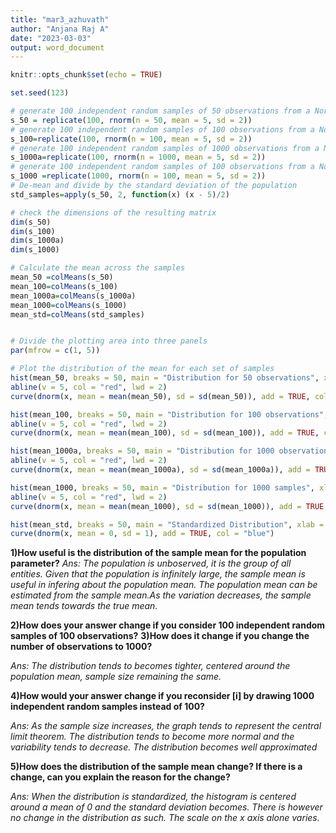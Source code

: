 ```yaml
---
title: "mar3_azhuvath"
author: "Anjana Raj A"
date: "2023-03-03"
output: word_document
---
```


```r
knitr::opts_chunk$set(echo = TRUE)
```

```r
set.seed(123)

# generate 100 independent random samples of 50 observations from a Normal distribution with mean 5 and variance 4
s_50 = replicate(100, rnorm(n = 50, mean = 5, sd = 2))
# generate 100 independent random samples of 100 observations from a Normal distribution with mean 5 and variance 4
s_100=replicate(100, rnorm(n = 100, mean = 5, sd = 2))
# generate 100 independent random samples of 1000 observations from a Normal distribution with mean 5 and variance 4
s_1000a=replicate(100, rnorm(n = 1000, mean = 5, sd = 2))
# generate 100 independent random samples of 100 observations from a Normal distribution with mean 5 and variance 4
s_1000 =replicate(1000, rnorm(n = 100, mean = 5, sd = 2))
# De-mean and divide by the standard deviation of the population
std_samples=apply(s_50, 2, function(x) (x - 5)/2)

# check the dimensions of the resulting matrix
dim(s_50)
dim(s_100)
dim(s_1000a)
dim(s_1000)

# Calculate the mean across the samples
mean_50 =colMeans(s_50)
mean_100=colMeans(s_100)
mean_1000a=colMeans(s_1000a)
mean_1000=colMeans(s_1000)
mean_std=colMeans(std_samples)


# Divide the plotting area into three panels
par(mfrow = c(1, 5))

# Plot the distribution of the mean for each set of samples
hist(mean_50, breaks = 50, main = "Distribution for 50 observations", xlab = "Sample Mean")
abline(v = 5, col = "red", lwd = 2)
curve(dnorm(x, mean = mean(mean_50), sd = sd(mean_50)), add = TRUE, col = "blue")

hist(mean_100, breaks = 50, main = "Distribution for 100 observations", xlab = "Sample Mean")
abline(v = 5, col = "red", lwd = 2)
curve(dnorm(x, mean = mean(mean_100), sd = sd(mean_100)), add = TRUE, col = "blue")

hist(mean_1000a, breaks = 50, main = "Distribution for 1000 observations", xlab = "Sample Mean")
abline(v = 5, col = "red", lwd = 2)
curve(dnorm(x, mean = mean(mean_1000a), sd = sd(mean_1000a)), add = TRUE, col = "blue")

hist(mean_1000, breaks = 50, main = "Distribution for 1000 samples", xlab = "Sample Mean")
abline(v = 5, col = "red", lwd = 2)
curve(dnorm(x, mean = mean(mean_1000), sd = sd(mean_1000)), add = TRUE, col = "blue")

hist(mean_std, breaks = 50, main = "Standardized Distribution", xlab = "Sample Mean")
curve(dnorm(x, mean = 0, sd = 1), add = TRUE, col = "blue")

```


**1)How useful is the distribution of the sample mean for the population parameter?**
_Ans: The population is unboserved, it is the group of all entities. Given that the population is infinitely large, the sample mean is useful in infering about the population mean. The population mean can be estimated from the sample mean.As the variation decreases, the sample mean tends towards the true mean._

**2)How does your answer change if you consider 100 independent random samples of 100 observations?**
**3)How does it change if you change the number of observations to 1000?**

_Ans: The distribution tends to becomes tighter, centered around the population mean, sample size remaining the same. _

**4)How would your answer change if you reconsider [i] by drawing 1000 independent random samples instead of 100?**

_Ans: As the sample size increases, the graph tends to represent the central limit theorem. The distribution tends to become more normal and the variability tends to decrease. The distribution becomes well approximated_

**5)How does the distribution of the sample mean change? If there is a change, can you explain the reason for the change?**

_Ans: When the distribution is standardized, the histogram is centered around a mean of 0 and the standard deviation becomes. There is however no change in the distribution as such. The scale on the x axis alone varies._